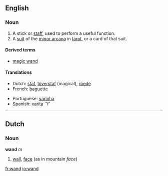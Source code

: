 {{See|wand}}
==English==
===Noun===
{{en-noun|wand|wands}}

#A stick or [[staff]], used to perform a useful function.
#A [[suit]] of the [[minor arcana]] in [[tarot]], or a card of that suit.

====Derived terms====
*[[magic wand]]

====Translations====
{{top}}
*Dutch: [[staf]], [[toverstaf]] (magical), [[roede]]
*French: [[baguette]]
{{mid}}
*Portuguese: [[varinha]]
*Spanish: [[varita]] ''f'
{{bottom}}

----

==Dutch==
===Noun===
'''wand''' ''m''

#[[wall]], [[face]] (as in mountain ''face'')

[[fr:wand]]
[[io:wand]]